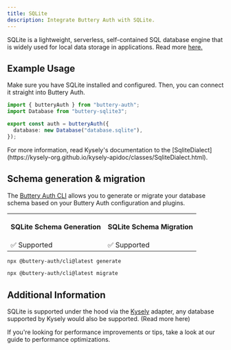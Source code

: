 ```yaml
---
title: SQLite
description: Integrate Buttery Auth with SQLite.
---
```


SQLite is a lightweight, serverless, self-contained SQL database engine that is widely used for local data storage in applications.
Read more [here.](https://www.sqlite.org/)

## Example Usage

Make sure you have SQLite installed and configured.
Then, you can connect it straight into Buttery Auth.

```ts title="auth.ts"
import { butteryAuth } from "buttery-auth";
import Database from "buttery-sqlite3";

export const auth = butteryAuth({
  database: new Database("database.sqlite"),
});
```

<Callout>
  For more information, read Kysely's documentation to the
  [SqliteDialect](https://kysely-org.github.io/kysely-apidoc/classes/SqliteDialect.html).
</Callout>

## Schema generation & migration

The [Buttery Auth CLI](/docs/concepts/cli) allows you to generate or migrate
your database schema based on your Buttery Auth configuration and plugins.

<table>
  <tr className="border-b">
    <th>
      <p className="font-bold text-[16px] mb-1">SQLite Schema Generation</p>
    </th>
    <th>
      <p className="font-bold text-[16px] mb-1">SQLite Schema Migration</p>
    </th>
  </tr>
  <tr className="h-10">
    <td>✅ Supported</td>
    <td>✅ Supported</td>
  </tr>
</table>

```bash title="Schema Generation"
npx @buttery-auth/cli@latest generate
```

```bash title="Schema Migration"
npx @buttery-auth/cli@latest migrate
```

## Additional Information

SQLite is supported under the hood via the [Kysely](https://kysely.dev/) adapter, any database supported by Kysely would also be supported. (<Link href="/docs/adapters/other-relational-databases">Read more here</Link>)

If you're looking for performance improvements or tips, take a look at our guide to <Link href="/docs/guides/optimizing-for-performance">performance optimizations</Link>.
